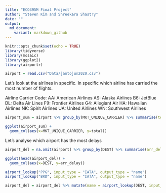 ```yaml
---
title: "ECO395M Final Project"
author: "Steven Kim and Shreekara Shastry"
date: ""
output:
  md_document:
    variant: markdown_github
---
```


```r
knitr::opts_chunk$set(echo = TRUE)
library(tidyverse)
library(mosaic)
library(ggplot2)
library(airportr)
```

```r
airport = read.csv("Data/jantojun2020.csv")
```

Let's look at the airlines in specific. In specific which airline has carried the most 
number of flights.

Airline Carrier Code: 
AA: American Airlines 
AS: Alaska Airlines 
B6: JetBlue 
DL: Delta Air Lines 
F9: Frontier Airlines 
G4: Allegiant Air 
HA: Hawaiian Airlines 
NK: Spirit Airlines 
UA: United Airlines 
WN: Southwest Airlines

```r
airport_sum = airport %>% group_by(MKT_UNIQUE_CARRIER) %>% summarise(total = n())

ggplot(airport_sum) +
  geom_col(aes(x=MKT_UNIQUE_CARRIER, y=total))
```

Let's analyse which airport has the most delays
```r
airport_del = na.omit(airport) %>% group_by(DEST) %>% summarise(arr_delay = mean(ARR_DELAY)) %>% arrange(desc(arr_delay))

ggplot(head(airport_del)) +
  geom_col(aes(x=DEST, y=arr_delay))
```


```r
airport_lookup("PPG", input_type = "IATA", output_type = "name")
airport_lookup("BRD", input_type = "IATA", output_type = "name")

airport_del = airport_del %>% mutate(name = airport_lookup(DEST, input_type = "IATA", output_type = "name"))
```
